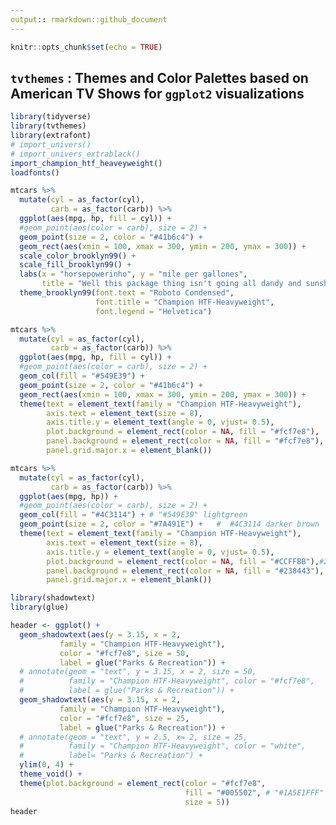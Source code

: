 ```yaml
---
output:: rmarkdown::github_document
---
```


```r
knitr::opts_chunk$set(echo = TRUE)
```

## `tvthemes` : Themes and Color Palettes based on American TV Shows for `ggplot2` visualizations

```r
library(tidyverse)
library(tvthemes)
library(extrafont)
# import_univers()
# import_univers_extrablack()
import_champion_htf_heaveyweight()
loadfonts()

mtcars %>% 
  mutate(cyl = as_factor(cyl),
         carb = as_factor(carb)) %>% 
  ggplot(aes(mpg, hp, fill = cyl)) +
  #geom_point(aes(color = carb), size = 2) +
  geom_point(size = 2, color = "#41b6c4") +
  geom_rect(aes(xmin = 100, xmax = 300, ymin = 200, ymax = 300)) +
  scale_color_brooklyn99() +
  scale_fill_brooklyn99() +
  labs(x = "horsepowerinho", y = "mile per gallones",
       title = "Well this package thing isn't going all dandy and sunshines") +
  theme_brooklyn99(font.text = "Roboto Condensed",
                   font.title = "Champion HTF-Heavyweight",
                   font.legend = "Helvetica")
```



```r
mtcars %>% 
  mutate(cyl = as_factor(cyl),
         carb = as_factor(carb)) %>% 
  ggplot(aes(mpg, hp, fill = cyl)) +
  #geom_point(aes(color = carb), size = 2) +
  geom_col(fill = "#549E39") +
  geom_point(size = 2, color = "#41b6c4") +
  geom_rect(aes(xmin = 100, xmax = 300, ymin = 200, ymax = 300)) +
  theme(text = element_text(family = "Champion HTF-Heavyweight"),
        axis.text = element_text(size = 8),
        axis.title.y = element_text(angle = 0, vjust= 0.5),
        plot.background = element_rect(color = NA, fill = "#fcf7e8"),
        panel.background = element_rect(color = NA, fill = "#fcf7e8"),
        panel.grid.major.x = element_blank())
```



```r
mtcars %>% 
  mutate(cyl = as_factor(cyl),
         carb = as_factor(carb)) %>% 
  ggplot(aes(mpg, hp)) +
  #geom_point(aes(color = carb), size = 2) +
  geom_col(fill = "#4C3114") + # "#549E39" lightgreen
  geom_point(size = 2, color = "#7A491E") +   #  #4C3114 darker brown
  theme(text = element_text(family = "Champion HTF-Heavyweight"),
        axis.text = element_text(size = 8),
        axis.title.y = element_text(angle = 0, vjust= 0.5),
        plot.background = element_rect(color = NA, fill = "#CCFFBB"),#238443
        panel.background = element_rect(color = NA, fill = "#238443"), # #1A5E1FFF darkgreen
        panel.grid.major.x = element_blank())
```



```r
library(shadowtext)
library(glue)

header <- ggplot() +
  geom_shadowtext(aes(y = 3.15, x = 2,
           family = "Champion HTF-Heavyweight"), 
           color = "#fcf7e8", size = 50,
           label = glue("Parks & Recreation")) +
  # annotate(geom = "text", y = 3.15, x = 2, size = 50, 
  #          family = "Champion HTF-Heavyweight", color = "#fcf7e8",
  #          label = glue("Parks & Recreation")) +
  geom_shadowtext(aes(y = 3.15, x = 2,
           family = "Champion HTF-Heavyweight"), 
           color = "#fcf7e8", size = 25,
           label = glue("Parks & Recreation")) +
  # annotate(geom = "text", y = 2.5, x= 2, size = 25, 
  #          family = "Champion HTF-Heavyweight", color = "white",
  #          label= "Parks & Recreation") +
  ylim(0, 4) +
  theme_void() +
  theme(plot.background = element_rect(color = "#fcf7e8", 
                                       fill = "#005502", # "#1A5E1FFF" "#CCFFBB"
                                       size = 5))
header
```

